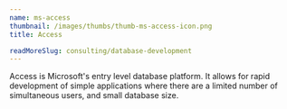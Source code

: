 ```yaml
---
name: ms-access
thumbnail: /images/thumbs/thumb-ms-access-icon.png
title: Access

readMoreSlug: consulting/database-development
---
```


Access is Microsoft's entry level database platform. It allows for rapid development of simple applications where there are a limited number of simultaneous users, and small database size.
